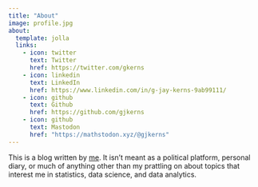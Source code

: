 ```yaml
---
title: "About"
image: profile.jpg
about:
  template: jolla
  links:
    - icon: twitter
      text: Twitter
      href: https://twitter.com/gkerns
    - icon: linkedin
      text: LinkedIn
      href: https://www.linkedin.com/in/g-jay-kerns-9ab99111/
    - icon: github
      text: Github
      href: https://github.com/gjkerns
    - icon: github
      text: Mastodon
      href: "https://mathstodon.xyz/@gjkerns"
---
```


This is a blog written by [me](https://gkerns.people.ysu.edu/). It isn't meant as a political platform, personal diary, or much of anything other than my prattling on about topics that interest me in statistics, data science, and data analytics.
